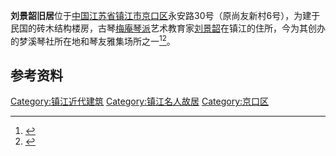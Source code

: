 {{文物保护单位
| 级别 = 市县级
| 省名 = 江苏省
| 市/县名 = 镇江市
| 图片 = [[File:Former_Residence_of_Liu_Jingshao_01_2013-04.JPG|260px]]<br><small>刘景韶故居大门，2013年4月</small>
| 名称 = 刘景韶旧居
| 编号 = 不详
| 分类 = 近现代重要史迹及代表性建筑
| 时代 = 民国
| 所在 = 京口区永安路30号
| 登录 = 2007年8月
}}
'''刘景韶旧居'''位于[[中国|中国]][[江苏省|江苏省]][[镇江市|镇江市]][[京口区|京口区]]永安路30号（原尚友新村6号），为建于民国的砖木结构楼房，古琴[[梅庵琴派|梅庵琴派]]艺术教育家[[刘景韶|刘景韶]]在镇江的住所，今为其创办的梦溪琴社所在地和琴友雅集场所之一<ref>{{cite web |url=http://news.xinhuanet.com/xiangtu/2013-03/22/c_124490154.htm|title=《刘善教：传播天籁之音是人生最大乐事》|accessdate=2013-11-07|work=|publisher=新华网}}</ref><ref>{{cite web|url=http://www.jsw.com.cn/site3/jjwb/html/2011-12/04/content_1627560.htm|title=《天籁之音，奏响城市山林——访古琴艺术梅庵琴派国家级传承人刘善教》|accessdate=2013-11-07|work=|publisher=京江晚报|deadurl=yes|archiveurl=https://web.archive.org/web/20140715073246/http://www.jsw.com.cn/site3/jjwb/html/2011-12/04/content_1627560.htm|archivedate=2014-07-15}}</ref>。
==参考资料==
{{reflist|2}}
{{Jiangsu-stub}}
{{DEFAULTSORT:L}}
[[Category:镇江近代建筑|Category:镇江近代建筑]]
[[Category:镇江名人故居|Category:镇江名人故居]]
[[Category:京口区|Category:京口区]]